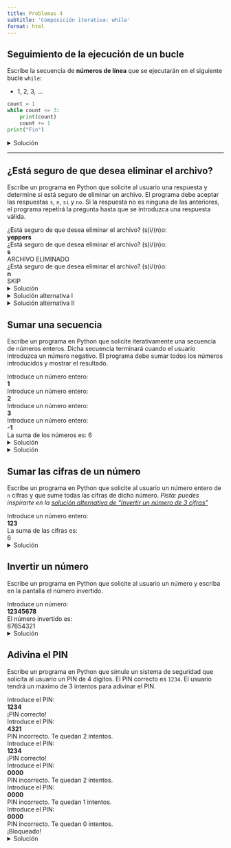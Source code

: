 ```yaml
---
title: Problemas 4
subtitle: 'Composición iterativa: while'
format: html
---
```


## Seguimiento de la ejecución de un bucle

Escribe la secuencia de **números de línea** que se ejecutarán en el siguiente bucle `while`:

- 1, 2, 3, ...

```python
count = 1
while count <= 3:
    print(count)
    count += 1
print("Fin")
```

<details>
<summary>Solución</summary>

| 1, 2,        _(evalúa como True)_
| 3, 4, 2,     _(evalúa como True)_
| 3, 4, 2      _(evalúa como True)_
| 3, 4, **2**  _(evalúa como False)_
| 5

**Fíjate** que la línea `2` se ejecuta **también** al final de la última iteración.

</details>


---

## ¿Está seguro de que desea eliminar el archivo?

Escribe un programa en Python que solicite al usuario una respuesta y determine si está seguro de eliminar un archivo.
El programa debe aceptar las respuestas `s`, `n`, `si` y `no`.
Si la respuesta no es ninguna de las anteriores, el programa repetirá la pregunta hasta que se introduzca una respuesta válida.

| ¿Está seguro de que desea eliminar el archivo? (s)i/(n)o:
| **yeppers**
| ¿Está seguro de que desea eliminar el archivo? (s)i/(n)o:
| **s**
| ARCHIVO ELIMINADO

| ¿Está seguro de que desea eliminar el archivo? (s)i/(n)o:
| **n**
| SKIP

<details>
<summary>Solución</summary>

```python
correcto = False

while not correcto:
    print("¿Está seguro de que desea eliminar el archivo? (s)i/(n)o:")
    respuesta = input()

    if respuesta == "s" or respuesta == "si":
        print("ARCHIVO ELIMINADO")
        correcto = True
    elif respuesta == "n" or respuesta == "no":
        print("SKIP")
        correcto = True
```

</details>

<details>
<summary>Solución alternativa I</summary>

```python
print("¿Está seguro de que desea eliminar el archivo? (s)i/(n)o:")
respuesta = input()

while respuesta != "s" and respuesta != "si" and respuesta != "n" and respuesta != "no":
    print("¿Está seguro de que desea eliminar el archivo? (s)i/(n)o:")
    respuesta = input()

if respuesta == "s" or respuesta == "si":
    print("ARCHIVO ELIMINADO")
else:
    print("SKIP")
```

</details>

<details>
<summary>Solución alternativa II</summary>

```python
correcto = False
eliminar = False

while not correcto:
    print("¿Está seguro de que desea eliminar el archivo? (s)i/(n)o:")
    respuesta = input()

    if respuesta == "s" or respuesta == "si":
        correcto = True
        eliminar = True
    elif respuesta == "n" or respuesta == "no":
        correcto = True
        eliminar = False

if eliminar:
    print("ARCHIVO ELIMINADO")
else:
    print("SKIP")
```

</details>

## Sumar una secuencia

Escribe un programa en Python que solicite iterativamente una secuencia de números enteros. Dicha secuencia terminará cuando el usuario introduzca un número negativo. El programa debe sumar todos los números introducidos y mostrar el resultado.

| Introduce un número entero:
| **1**
| Introduce un número entero:
| **2**
| Introduce un número entero:
| **3**
| Introduce un número entero:
| **-1**
| La suma de los números es: 6

<details>
<summary>Solución</summary>

```python
suma = 0
numero = 0

while numero >= 0:
    print("Introduce un número entero:")
    numero = int(input())

    if numero >= 0:
        suma = suma + numero

print(f"La suma de los números es: {suma}")
```

</details>

<details>
<summary>Solución</summary>

```python
suma = 0

print("Introduce un número entero:")
numero = int(input())

while numero >= 0:
    suma = suma + numero

    print("Introduce un número entero:")
    numero = int(input())

print(f"La suma de los números es: {suma}")
```

</details>

## Sumar las cifras de un número

Escribe un programa en Python que solicite al usuario un número entero de `n` cifras y que sume todas las cifras de dicho número. _Pista: puedes inspirarte en la [solución alternativa de "Invertir un número de 3 cifras"](./201-tipos_numericos.qmd#invertir-un-número-de-3-cifras)_

| Introduce un número entero:
| **123**
| La suma de las cifras es:
| 6

<details>
<summary>Solución</summary>

```python
print("Introduce un número entero:")
numero = int(input())

numero_restante = numero
suma = 0

while numero_restante > 0:
    unidades = numero_restante % 10
    numero_restante = numero_restante // 10
    suma = suma + unidades

print("La suma de las cifras es:")
print(suma)
```

</details>

## Invertir un número

Escribe un programa en Python que solicite al usuario un número y escriba en la pantalla el número invertido.

| Introduce un número:
| **12345678**
| El número invertido es:
| 87654321

<details>
<summary>Solución</summary>

```python
print("Introduce un número:")
numero = int(input())

invertido = 0

while numero > 0:
    unidades = numero % 10
    numero = numero // 10
    invertido = invertido * 10 + unidades

print("El número invertido es:")
print(invertido)
```

</details>

## Adivina el PIN

Escribe un programa en Python que simule un sistema de seguridad que solicita al usuario un PIN de 4 dígitos.
El PIN correcto es `1234`.
El usuario tendrá un máximo de 3 intentos para adivinar el PIN.

| Introduce el PIN:
| **1234**
| ¡PIN correcto!

| Introduce el PIN:
| **4321**
| PIN incorrecto. Te quedan 2 intentos.
| Introduce el PIN:
| **1234**
| ¡PIN correcto!

| Introduce el PIN:
| **0000**
| PIN incorrecto. Te quedan 2 intentos.
| Introduce el PIN:
| **0000**
| PIN incorrecto. Te quedan 1 intentos.
| Introduce el PIN:
| **0000**
| PIN incorrecto. Te quedan 0 intentos.
| ¡Bloqueado!

<details>
<summary>Solución</summary>

```python
PIN_CORRECTO = 1234
intentos = 3
encontrado = False

while not encontrado and intentos > 0:
    print("Introduce el PIN:")
    pin = int(input())

    if pin == PIN_CORRECTO:
        encontrado = True
    else:
        intentos -= 1
        print(f"PIN incorrecto. Te quedan {intentos} intentos.")

if encontrado:
    print("¡PIN correcto!")
else:
    print("¡Bloqueado!")

```

</details>

